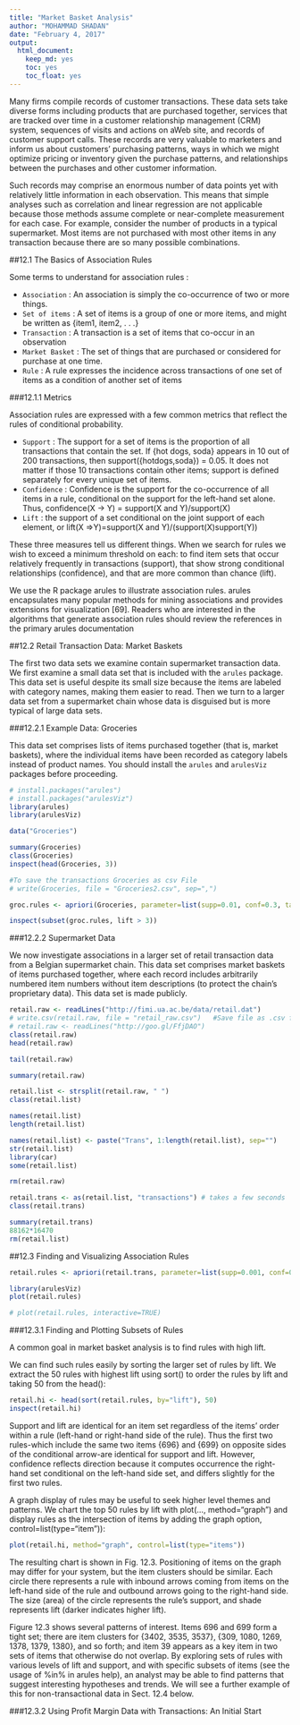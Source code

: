 ```yaml
---
title: "Market Basket Analysis"
author: "MOHAMMAD SHADAN"
date: "February 4, 2017"
output: 
  html_document: 
    keep_md: yes
    toc: yes
    toc_float: yes
---
```


Many firms compile records of customer transactions. These data sets take diverse forms including products that are purchased together, services that are tracked over time in a customer relationship management (CRM) system, sequences of visits and actions on aWeb site, and records of customer support calls. These records are very valuable to marketers and inform us about customers' purchasing patterns, ways in which we might optimize pricing or inventory given the purchase patterns, and relationships between the purchases and other customer information.

Such records may comprise an enormous number of data points yet with relatively little information in each observation. This means that simple analyses such as correlation and linear regression are not applicable because those methods assume complete or near-complete measurement for each case. For example, consider the number of products in a typical supermarket. Most items are not purchased with most other items in any transaction because there are so many possible combinations.


##12.1 The Basics of Association Rules

Some terms to understand for association rules :   

- `Association` : An association is simply the co-occurrence of two or more things.
- `Set of items` : A set of items is a group of one or more items, and might be written as {item1, item2, . . .}
- `Transaction` : A transaction is a set of items that co-occur in an observation
- `Market Basket` : The set of things that are purchased or considered for purchase at one time.
- `Rule` : A rule expresses the incidence across transactions of one set of items as a condition of another set of items

###12.1.1 Metrics

Association rules are expressed with a few common metrics that reflect the rules of conditional probability.

- `Support` : The support for a set of items is the proportion of all transactions that contain the set. If {hot dogs, soda} appears in 10 out of 200 transactions, then support({hotdogs,soda}) = 0.05. It does not matter if those 10 transactions contain other items; support is defined separately for every unique set of items.
- `Confidence` : Confidence is the support for the co-occurrence of all items in a rule, conditional on the support for the left-hand set alone. Thus, confidence(X -> Y) = support(X and Y)/support(X)
- `Lift` :  the support of a set conditional on the joint support of each element, or lift(X =>Y)=support(X and Y)/(support(X)support(Y))

These three measures tell us different things. When we search for rules we wish to exceed a minimum threshold on each: to find item sets that occur relatively frequently in transactions (support), that show strong conditional relationships (confidence), and that are more common than chance (lift).

We use the R package arules to illustrate association rules. arules encapsulates many popular methods for mining associations and provides extensions for visualization [69]. Readers who are interested in the algorithms that generate association rules should review the references in the primary arules documentation

##12.2 Retail Transaction Data: Market Baskets

The first two data sets we examine contain supermarket transaction data. We first examine a small data set that is included with the `arules` package. This data set is useful despite its small size because the items are labeled with category names, making them easier to read. Then we turn to a larger data set from a supermarket chain whose data is disguised but is more typical of large data sets.

###12.2.1 Example Data: Groceries

This data set comprises lists of items purchased together (that is, market baskets), where the individual items have been recorded as category labels instead of product names. You should install the `arules` and `arulesViz`
packages before proceeding.

```r
# install.packages("arules")
# install.packages("arulesViz")
library(arules)
library(arulesViz)

data("Groceries")

summary(Groceries)
class(Groceries)
inspect(head(Groceries, 3))

#To save the transactions Groceries as csv File
# write(Groceries, file = "Groceries2.csv", sep=",")

groc.rules <- apriori(Groceries, parameter=list(supp=0.01, conf=0.3, target="rules"))

inspect(subset(groc.rules, lift > 3))

```

###12.2.2 Supermarket Data

We now investigate associations in a larger set of retail transaction data from a Belgian supermarket chain. This data set comprises market baskets of items purchased together, where each record includes arbitrarily numbered item numbers without item descriptions (to protect the chain's proprietary data). This data set is made publicly.

```r
retail.raw <- readLines("http://fimi.ua.ac.be/data/retail.dat")
# write.csv(retail.raw, file = "retail_raw.csv")   #Save file as .csv file for later use
# retail.raw <- readLines("http://goo.gl/FfjDAO")
class(retail.raw)
head(retail.raw)

tail(retail.raw)

summary(retail.raw)

retail.list <- strsplit(retail.raw, " ")
class(retail.list)

names(retail.list)
length(retail.list)

names(retail.list) <- paste("Trans", 1:length(retail.list), sep="")
str(retail.list)
library(car)
some(retail.list)

rm(retail.raw)

retail.trans <- as(retail.list, "transactions") # takes a few seconds
class(retail.trans)

summary(retail.trans)
88162*16470
rm(retail.list)
```

##12.3 Finding and Visualizing Association Rules

```r
retail.rules <- apriori(retail.trans, parameter=list(supp=0.001, conf=0.4))
```

```r
library(arulesViz)
plot(retail.rules)

# plot(retail.rules, interactive=TRUE)
```


###12.3.1 Finding and Plotting Subsets of Rules

A common goal in market basket analysis is to find rules with high lift.

We can find such rules easily by sorting the larger set of rules by lift. We extract the 50 rules with highest lift using sort() to order the rules by lift and taking 50 from the head():

```r
retail.hi <- head(sort(retail.rules, by="lift"), 50)
inspect(retail.hi)
```

Support and lift are identical for an item set regardless of the items' order within a rule (left-hand or right-hand side of the rule). Thus the first two rules-which include the same two items {696} and {699} on opposite sides of the conditional arrow-are identical for support and lift. However, confidence reflects direction because it computes occurrence the right-hand set conditional on the left-hand side set, and differs slightly for the first two rules.

A graph display of rules may be useful to seek higher level themes and patterns. We chart the top 50 rules by lift with plot(..., method="graph") and display rules as the intersection of items by adding the graph option, control=list(type="item")):

```r
plot(retail.hi, method="graph", control=list(type="items"))
```

The resulting chart is shown in Fig. 12.3. Positioning of items on the graph may differ for your system, but the item clusters should be similar. Each circle there represents a rule with inbound arrows coming from items on the left-hand side of the rule and outbound arrows going to the right-hand side. The size (area) of the circle represents the rule's support, and shade represents lift (darker indicates higher lift).

Figure 12.3 shows several patterns of interest. Items 696 and 699 form a tight set; there are item clusters for {3402, 3535, 3537}, {309, 1080, 1269, 1378, 1379, 1380}, and so forth; and item 39 appears as a key item in two sets of items that otherwise do not overlap. By exploring sets of rules with various levels of lift and support, and with specific subsets of items (see the usage of %in% in arules help), an analyst may be able to find patterns that suggest interesting hypotheses and trends. We will see a further example of this for non-transactional data in Sect. 12.4
below.

###12.3.2 Using Profit Margin Data with Transactions: An Initial Start

